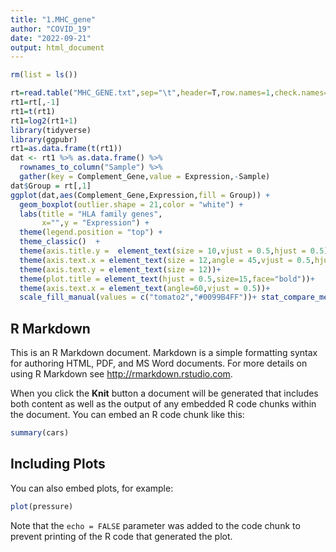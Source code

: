 ---
title: "1.MHC_gene"
author: "COVID_19"
date: "2022-09-21"
output: html_document
---

```{r setup, include=FALSE}
rm(list = ls())

rt=read.table("MHC_GENE.txt",sep="\t",header=T,row.names=1,check.names=F)    
rt1=rt[,-1]
rt1=t(rt1)
rt1=log2(rt1+1)
library(tidyverse)
library(ggpubr)
rt1=as.data.frame(t(rt1))
dat <- rt1 %>% as.data.frame() %>%
  rownames_to_column("Sample") %>% 
  gather(key = Complement_Gene,value = Expression,-Sample)
dat$Group = rt[,1]
ggplot(dat,aes(Complement_Gene,Expression,fill = Group)) + 
  geom_boxplot(outlier.shape = 21,color = "white") + 
  labs(title = "HLA family genes", 
       x="",y = "Expression") +
  theme(legend.position = "top") + 
  theme_classic()  + 
  theme(axis.title.y =  element_text(size = 10,vjust = 0.5,hjust = 0.5))+
  theme(axis.text.x = element_text(size = 12,angle = 45,vjust = 0.5,hjust = 0.5))+
  theme(axis.text.y = element_text(size = 12))+
  theme(plot.title = element_text(hjust = 0.5,size=15,face="bold"))+
  theme(axis.text.x = element_text(angle=60,vjust = 0.5))+
  scale_fill_manual(values = c("tomato2","#0099B4FF"))+ stat_compare_means(aes(group = Group,label = ..p.signif..),method = "wilcox.test")

```

## R Markdown

This is an R Markdown document. Markdown is a simple formatting syntax for authoring HTML, PDF, and MS Word documents. For more details on using R Markdown see <http://rmarkdown.rstudio.com>.

When you click the **Knit** button a document will be generated that includes both content as well as the output of any embedded R code chunks within the document. You can embed an R code chunk like this:

```{r cars}
summary(cars)
```

## Including Plots

You can also embed plots, for example:

```{r pressure, echo=FALSE}
plot(pressure)
```

Note that the `echo = FALSE` parameter was added to the code chunk to prevent printing of the R code that generated the plot.
